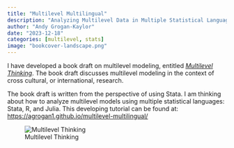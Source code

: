 ```yaml
---
title: "Multilevel Multilingual"
description: "Analyzing Multilevel Data in Multiple Statistical Languages."
author: "Andy Grogan-Kaylor"
date: "2023-12-18"
categories: [multilevel, stats]
image: "bookcover-landscape.png"
---
```


I have developed a book draft on multilevel modeling, entitled [*Multilevel Thinking*](https://agrogan1.github.io/multilevel-thinking/). The book draft discusses multilevel modeling in the context of cross cultural, or international, research. 

The book draft is written from the perspective of using Stata. I am thinking about how to analyze multilevel models using multiple statistical languages: Stata, R, and Julia. This developing tutorial can be found at: [https://agrogan1.github.io/multilevel-multilingual/](https://agrogan1.github.io/multilevel-multilingual/)

![Multilevel Thinking](bookcover.png)




